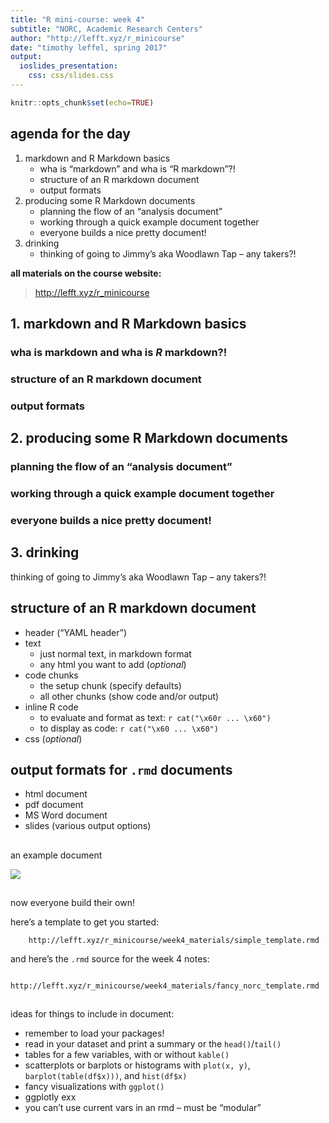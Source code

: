 ```yaml
---
title: "R mini-course: week 4"
subtitle: "NORC, Academic Research Centers"
author: "http://lefft.xyz/r_minicourse"
date: "timothy leffel, spring 2017"
output: 
  ioslides_presentation:
    css: css/slides.css
---
```



```r
knitr::opts_chunk$set(echo=TRUE)
```


## agenda for the day

1. markdown and R Markdown basics
    - wha is "markdown" and wha is "R markdown"?!
    - structure of an R markdown document
    - output formats

2. producing some R Markdown documents
    - planning the flow of an "analysis document"
    - working through a quick example document together
    - everyone builds a nice pretty document! 

3. drinking
    - thinking of going to Jimmy's aka Woodlawn Tap -- any takers?!


**all materials on the course website:**

> [http://lefft.xyz/r_minicourse](http://lefft.xyz/r_minicourse)



## 1. markdown and R Markdown basics

### wha is markdown and wha is *R* markdown?!

### structure of an R markdown document

### output formats

## 2. producing some R Markdown documents

### planning the flow of an "analysis document"

### working through a quick example document together

### everyone builds a nice pretty document! 

## 3. drinking

thinking of going to Jimmy's aka Woodlawn Tap -- any takers?!



## structure of an R markdown document

+ header ("YAML header")
+ text 
    - just normal text, in markdown format 
    - any html you want to add (*optional*)
+ code chunks
    - the setup chunk (specify defaults)
    - all other chunks (show code and/or output)
+ inline R code
    - to evaluate and format as text: `r cat("\x60r ... \x60")`
    - to display as code: `r cat("\x60 ... \x60")`
+ css (*optional*) <!-- , as html or external style file -->


## output formats for `.rmd` documents

- html document
- pdf document
- MS Word document
- slides (various output options)


## 

an example document

![](img/rmd-template-screencap.png)


## 

now everyone build their own!

here's a template to get you started:

        http://lefft.xyz/r_minicourse/week4_materials/simple_template.rmd

and here's the `.rmd` source for the week 4 notes:

        http://lefft.xyz/r_minicourse/week4_materials/fancy_norc_template.rmd


## 

ideas for things to include in document:

- remember to load your packages!
- read in your dataset and print a summary or the `head()`/`tail()`
- tables for a few variables, with or without `kable()` 
- scatterplots or barplots or histograms with `plot(x, y)`, `barplot(table(df$x)))`, and `hist(df$x)`
- fancy visualizations with `ggplot()`
- ggplotly exx
- you can't use current vars in an rmd -- must be "modular"





<style>
.prettyprint {
  font-size: 18px;
}
.col2 {
 float:left;
}
</style>

